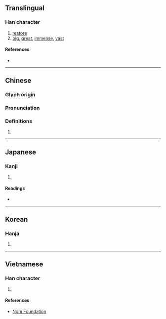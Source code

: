 {{character info/new}}
==Translingual==

===Han character===
{{Han char|rn=61|rad=心|as=06|sn=9|four=94089|canj=PKF|ids=⿰忄灰}}

# [[restore]]
# [[big]], [[great]], [[immense]], [[vast]]

====References====
* {{Han ref|kx=0384.330|dkj=10577|dj=0715.160|hdz=42294.130|uh=6062|ud=24674|bh=ABEC|bd=44012}}

----

==Chinese==
{{zh-forms}}

===Glyph origin===
{{Han etym}}

===Pronunciation===
{{zh-pron
|m=huī
|c=fui1
|h=pfs=fî
|mn=khoe/hoe/twvt,xm:he
|mn_note=khoe - litearary; hoe/he - vernacular
|mc=y
|oc=y
|ma=
|cat=v,a
}}

===Definitions===
{{zh-hanzi}}

# {{rfdef|lang=zh}}

----

==Japanese==

===Kanji===
{{ja-kanji|grade=|rs=心06}}

# {{defn|lang=ja|sort=心06}}

====Readings====
* {{ja-readings|on=[[かい]] (kai) < [[くわい]] (kwai)|kun=[[ひろい]] (hiroi)}}

----

==Korean==

===Hanja===
{{ko-hanja|hangeul=회|eumhun=|rv=hoe|mr=hoe|y=hoy}}

# {{defn|lang=ko|sort=心06}}

----

==Vietnamese==

===Han character===
{{vi-readings|rs=心06|hanviet=khôi}}

# {{defn|lang=vi|sort=心06}}

====References====
* [http://nomfoundation.org/common/nom_details.php?codepoint=6062 Nom Foundation]